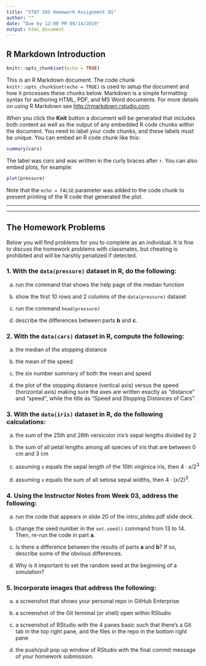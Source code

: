 ```yaml
---
title: "STAT 385 Homework Assignment 01"
author: ""
date: "Due by 12:00 PM 09/14/2019"
output: html_document
---
```


## R Markdown Introduction

```r
knitr::opts_chunk$set(echo = TRUE)
```

This is an R Markdown document. The code chunk `knitr::opts_chunk$set(echo = TRUE)` is used to setup the document and how it processes these chunks below. Markdown is a simple formatting syntax for authoring HTML, PDF, and MS Word documents. For more details on using R Markdown see <http://rmarkdown.rstudio.com>.

When you click the **Knit** button a document will be generated that includes both content as well as the output of any embedded R code chunks within the document. You need to label your code chunks, and these labels must be unique. You can embed an R code chunk like this:

```r
summary(cars)
```

The label was *cars* and was written in the curly braces after `r`. You can also embed plots, for example:

```r
plot(pressure)
```

Note that the `echo = FALSE` parameter was added to the code chunk to prevent printing of the R code that generated the plot.

***

***

## The Homework Problems

Below you will find problems for you to complete as an individual. It is fine to discuss the homework problems with classmates, but cheating is prohibited and will be harshly penalized if detected.


### 1. With the `data(pressure)` dataset in R, do the following:

a. run the command that shows the help page of the median function

b. show the first 10 rows and 2 columns of the `data(pressure)` dataset

c. run the command `head(pressure)`

d. describe the differences between parts **b** and **c**.

### 2. With the `data(cars)` dataset in R, compute the following:

a. the median of the stopping distance

b. the mean of the speed

c. the six number summary of both the mean and speed

d. the plot of the stopping distance (vertical axis) versus the speed (horizontal axis) making sure the axes are written exactly as "distance" and "speed", while the title as "Speed and Stopping Distances of Cars".

### 3. With the `data(iris)` dataset in R, do the following calculations:

a. the sum of the 25th and 26th versicolor iris's sepal lengths divided by 2

b. the sum of all petal lengths among all species of iris that are between 0 cm and 3 cm

c. assuming `x` equals the sepal length of the 10th virginica iris, then $4\cdot x/2^3$

d. assuming `x` equals the sum of all setosa sepal widths, then $4\cdot(x/2)^3$.


### 4. Using the Instructor Notes from Week 03, address the following:

a. run the code that appears in slide 20 of the intro_slides.pdf slide deck.

b. change the seed number in the `set.seed()` command from 13 to 14. Then, re-run the code in part **a**.

c. Is there a difference between the results of parts **a** and **b**? If so, describe some of the obvious differences.

d. Why is it important to set the random seed at the beginning of a simulation?

### 5. Incorporate images that address the following:

a. a screenshot that shows your personal repo in GitHub Enterprise

b. a screenshot of the Git terminal (or shell) open within RStudio

c. a screenshot of RStudio with the 4 panes basic such that there's a Git tab in the top right pane, and the files in the repo in the bottom right pane

d. the push/pull pop up window of RStudio with the final commit message of your homework submission.
